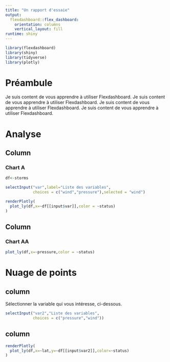 ```yaml
---
title: "Un rapport d'essaie"
output: 
  flexdashboard::flex_dashboard:
    orientation: columns
    vertical_layout: fill
runtime: shiny
---
```


```r
library(flexdashboard)
library(shiny)
library(tidyverse)
library(plotly)
```

Préambule
===============

Je suis content de vous apprendre à utiliser Flexdashboard. Je suis content de vous apprendre à utiliser Flexdashboard. Je suis content de vous apprendre à utiliser Flexdashboard. Je suis content de vous apprendre à utiliser Flexdashboard.


Analyse
==================================


Column {data-width=650}
-----------------------------------------------------------------------

### Chart A

```r
df<-storms
```


```r
selectInput("var",label="Liste des variables",
            choices = c("wind","pressure"),selected = "wind")
```



```r
renderPlotly(
  plot_ly(df,x=~df[[input$var]],color = ~status)
)
```



Column {data-width=350}
-----------------------------------------------------------------------


### Chart AA

```r
plot_ly(df,x=~pressure,color = ~status)
```

Nuage de points
===================


column{.sidebar}
------------------------------

Sélectionner la variable qui vous intéresse, ci-dessous.

```r
selectInput("var2","Liste des variables",
            choices = c("pressure","wind"))
```

column{data-width=150}
--------------------------

```r

renderPlotly(
  plot_ly(df,x=~lat,y=~df[[input$var2]],color=~status)
)
```
